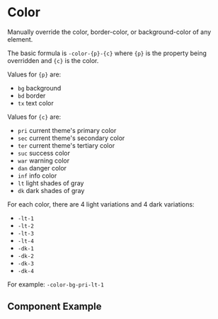 
# Color

Manually override the color, border-color, or background-color of any element.

The basic formula is `-color-{p}-{c}` where `{p}` is the property being overridden and `{c}` is the color.

Values for `{p}` are:

* `bg` background
* `bd` border
* `tx` text color

Values for `{c}` are:

* `pri` current theme's primary color
* `sec` current theme's secondary color
* `ter` current theme's tertiary color
* `suc` success color
* `war` warning color
* `dan` danger color
* `inf` info color
* `lt` light shades of gray
* `dk` dark shades of gray

For each color, there are 4 light variations and 4 dark variations:

* `-lt-1`
* `-lt-2`
* `-lt-3`
* `-lt-4`
* `-dk-1`
* `-dk-2`
* `-dk-3`
* `-dk-4`

For example: `-color-bg-pri-lt-1`


## Component Example
<Story
    id="utilities-color--default"
/>
